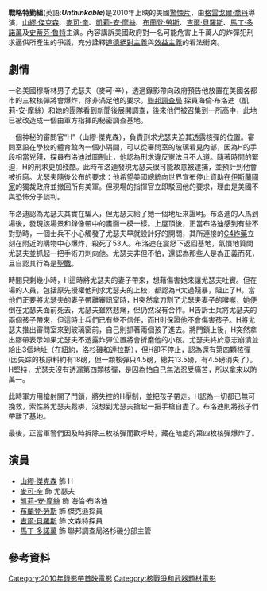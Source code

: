 {{expand|time=2016-09-04T11:59:18+00:00}}
{{refimprove|time=2016-09-03T11:30:36+00:00}}
{{noteTA
|G1=Show
|G2=Movie
}}
{{Infobox film
| name            = 戰略特勤組
| original_name   =''{{lang|en|Unthinkable}}''
| image           =
| caption        = 電影海報
| image_size     = 250px
| director       = [[格雷戈爾·喬丹|格雷戈爾·喬丹]]
| producer       = [[Marco_Weber|Marco Weber]]<br />[[Caldecot_Chubb|Caldecot Chubb]]<br />Vanessa Coifman<br />[[Bill_Perkins_(businessman)|Bill Perkins]]
| writer         = [[Oren_Moverman|Oren Moverman]]<br />[[Peter_Woodward|Peter Woodward]]
| starring       = [[山繆·傑克森|山繆·傑克森]]<br />[[麥可·辛|麥可·辛]]<br />[[凱莉-安·摩絲|凱莉-安·摩絲]]<br />[[布蘭登·勞斯|布蘭登·勞斯]]<br />[[吉爾·貝羅斯|吉爾·貝羅斯]]<br />[[馬丁·多諾萬|馬丁·多諾萬]]<br />[[史蒂芬·魯特|史蒂芬·魯特]]
| music          = [[葛拉姆李維|葛拉姆李維]]
| cinematography = [[Oliver_Stapleton|Oliver Stapleton]]
| editing        = Scott Chestnut
| studio         = Lleju Productions<br />Sidney Kimmel Entertainment<br />Kimmel International<br />ChubbCo Film<br />Senator Entertainment Co.
| distributor    = [[Sony_Pictures_Home_Entertainment|Sony Pictures Home Entertainment]]<br />Senator U.S.
| released       = {{Film date|2010|6|14}}
| runtime        = 97分
| country        = {{USA}}
| language       = [[英語|英語]]
| budget         = $1500萬美元
| gross          = $550萬美元<ref>{{cite web |url=http://www.the-numbers.com/movies/2010/UNTHN.php |title=Unthinkable - Box Office Data |accessdate=2011-07-26 |publisher=The Numbers |archive-date=2013-11-10 |archive-url=https://web.archive.org/web/20131110003048/http://www.the-numbers.com/movies/2010/UNTHN.php |dead-url=no }}</ref>
}}
'''戰略特勤組'''(英語:'''''Unthinkable''''')是2010年上映的美國[[驚悚片|驚悚片]]，由[[格雷戈爾·喬丹|格雷戈爾·喬丹]]導演，[[山繆·傑克森|山繆·傑克森]]、[[麥可·辛|麥可·辛]]、[[凱莉-安·摩絲|凱莉-安·摩絲]]、[[布蘭登·勞斯|布蘭登·勞斯]]、[[吉爾·貝羅斯|吉爾·貝羅斯]]、[[馬丁·多諾萬|馬丁·多諾萬]]及[[史蒂芬·魯特|史蒂芬·魯特]]主演。內容講訴美國政府對一名可能危害上千萬人的炸彈犯刑求逼供所產生的爭議，充分詮釋[[道德絕對主義|道德絕對主義]]與[[效益主義|效益主義]]的看法衝突。

==劇情==
一名美國穆斯林男子尤瑟夫（麥可·辛），透過錄影帶向政府預告他放置在美國各都市的三枚核彈將會爆炸，除非滿足他的要求。[[聯邦調查局|聯邦調查局]] 探員海倫·布洛迪（凱莉-安·摩絲）和她的團隊看到新聞後展開調查，後來他們被召集到一所高中，此地已被改造成一個由軍方指揮的秘密調查基地。

一個神秘的審問官“H”（山繆·傑克森），負責刑求尤瑟夫迫其透露核彈的位置。審問室設在學校的體育館內一個小隔間，可以從審問室的玻璃看見內部，因為H的手段相當兇殘，探員布洛迪試圖制止，他認為刑求違反憲法且不人道。隨著時間的緊迫，H的刑求更加殘酷。此時布洛迪發現尤瑟夫很可能故意被逮捕，並預計到他會被折磨。尤瑟夫隨後公布的要求：他希望美國總統向世界宣布停止資助在[[伊斯蘭國家|伊斯蘭國家]]的獨裁政府並撤回所有美軍。但現場的指揮官立即駁回他的要求，理由是美國不與恐怖分子談判。

布洛迪認為尤瑟夫其實在騙人，但尤瑟夫給了她一個地址來證明。布洛迪的人馬到場後，發現該場景和錄像帶中的畫面一模一樣。上屋頂後，正當布洛迪感到有些不對勁時，一個士兵不小心觸發了尤瑟夫早就設計好的開關，其所連接的[[C4炸藥|C4炸藥]]立刻在附近的購物中心爆炸，殺死了53人。布洛迪在震怒下返回基地，氣憤地質問尤瑟夫並抓起一把手術刀刺向他。尤瑟夫非但不怕，還認為那些人是為正義而死，且自認其行為是[[聖戰|聖戰]]。

時間只剩幾小時，H這時將尤瑟夫的妻子帶來，想藉傷害她來讓尤瑟夫吐實。但在場的人員，包括原先授權他刑求尤瑟夫的上校，都認為H太過殘暴，阻止了H。當他們正要將尤瑟夫的妻子帶離審訊室時，H突然拿刀割了尤瑟夫妻子的喉嚨，她便倒在尤瑟夫面前死去，尤瑟夫雖然悲痛，但仍然沒有合作。H告訴士兵將尤瑟夫的兩個孩子帶來，但這時士兵們已有些不信任，而H則保證他不會傷害孩子。H將尤瑟夫推出審問室來到玻璃窗前，自己則抓著兩個孩子進去。將門鎖上後，H突然拿出膠帶表示如果尤瑟夫不透露炸彈位置將會折磨他的小孩。尤瑟夫終於意志崩潰並給出3個地址（在[[紐約|紐約]]，[[洛杉磯|洛杉磯]]和[[達拉斯|達拉斯]]），但H卻不停止，認為還有第四顆核彈(因失踪的核原料約有18磅，但一顆核彈只4.5磅，總共13.5磅，有4.5磅消失了）。H堅持，尤瑟夫沒有透漏第四顆核彈，是因為怕自己無法忍受痛苦，所以拿來以防萬一。

此時軍方用槍射開了門鎖，將失控的H壓制，並把孩子帶走。H認為一切都已無可挽救，索性將尤瑟夫鬆綁，沒想到尤瑟夫搶起一把手槍自盡了。布洛迪則將孩子們帶離了基地。

最後，正當軍警們因及時拆除三枚核彈而歡呼時，藏在暗處的第四枚核彈爆炸了。
==演員==
*[[山繆·傑克森|山繆·傑克森]] 飾 H
*[[麥可·辛|麥可·辛]] 飾 尤瑟夫
*[[凱莉-安·摩絲|凱莉-安·摩絲]] 飾 海倫·布洛迪
*[[布蘭登·勞斯|布蘭登·勞斯]] 飾 傑克遜探員
*[[吉爾·貝羅斯|吉爾·貝羅斯]] 飾 文森特探員
*[[馬丁·多諾萬|馬丁·多諾萬]] 飾 聯邦調查局洛杉磯分部主管
== 參考資料 ==
{{Reflist|30em}}

{{DEFAULTSORT:Unthinkable}}
[[Category:2010年錄影帶首映電影|Category:2010年錄影帶首映電影]]
[[Category:核戰爭和武器題材電影|Category:核戰爭和武器題材電影]]